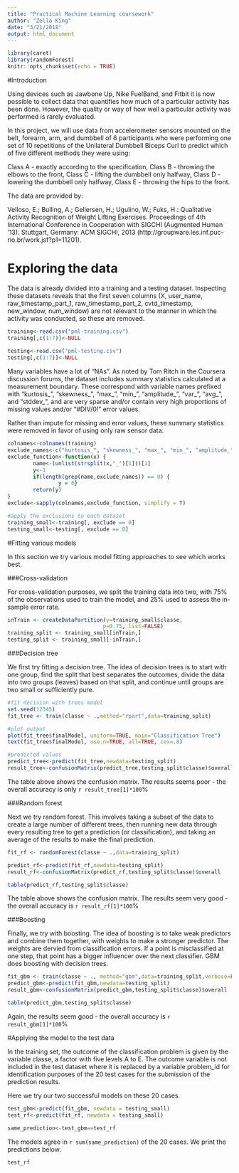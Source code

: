 ```yaml
---
title: "Practical Machine Learning coursework"
author: "Zella King"
date: "3/21/2018"
output: html_document
---
```


```r
library(caret)
library(randomForest)
knitr::opts_chunk$set(echo = TRUE)
```


#Introduction

Using devices such as Jawbone Up, Nike FuelBand, and Fitbit it is now possible to collect data that quantifies how much of a particular activity has been done. However, the quality or way of how well a particular activity was performed is rarely evaluated.

In this project, we will use data from accelerometer sensors mounted on the belt, forearm, arm, and dumbbell of 6 participants who were performing one set of 10 repetitions of the Unilateral Dumbbell Biceps Curl to predict which of five different methods they were using:

Class A - exactly according to the specification,
Class B - throwing the elbows to the front,
Class C - lifting the dumbbell only halfway,
Class D - lowering the dumbbell only halfway,
Class E - throwing the hips to the front.

The data are provided by:

Velloso, E.; Bulling, A.; Gellersen, H.; Ugulino, W.; Fuks, H.: Qualitative Activity Recognition of Weight Lifting Exercises. Proceedings of 4th International Conference in Cooperation with SIGCHI (Augmented Human '13). Stuttgart, Germany: ACM SIGCHI, 2013 (http://groupware.les.inf.puc-rio.br/work.jsf?p1=11201).

# Exploring the data

The data is already divided into a training and a testing dataset. Inspecting these datasets reveals that the first seven columns (X, user_name, raw_timestamp_part_1, raw_timestamp_part_2, cvtd_timestamp, new_window, num_window) are not relevant to the manner in which the activity was conducted, so these are removed. 

```r
training<-read.csv("pml-training.csv")
training[,c(1:7)]<-NULL
        
testing<-read.csv("pml-testing.csv")
testing[,c(1:7)]<-NULL
```


Many variables have a lot of "NAs". As noted by Tom Ritch in the Coursera discussion forums, the dataset includes summary statistics calculated at a measurement boundary. These correspond with variable names prefixed with "kurtosis_", "skewness_", "max_", "min_", "amplitude_", "var_", "avg_", and "stddev_", and are very sparse and/or contain very high proportions of missing values and/or "#DIV/0!" error values.

Rather than impute for missing and error values, these summary statistics were removed in favor of using only raw sensor data. 

```r

colnames<-colnames(training)
exclude_names<-c("kurtosis_", "skewness_", "max_", "min_", "amplitude_", "var_", "avg_", "stddev_")
exclude_function<-function(x) {
        name<-(unlist(strsplit(x,"_")[1]))[1]
        y<-1
        if(length(grep(name,exclude_names)) == 0) { 
                y = 0}
        return(y)
}
exclude<-sapply(colnames,exclude_function, simplify = T)

#apply the exclusions to each dataset
training_small<-training[, exclude == 0]
testing_small<-testing[, exclude == 0]

```

#Fitting various models

In this section we try various model fitting approaches to see which works best. 

###Cross-validation

For cross-validation purposes, we split the training data into two, with 75% of the observations used to train the model, and 25% used to assess the in-sample error rate. 

```r
inTrain <- createDataPartition(y=training_small$classe, 
                              p=0.75, list=FALSE)
training_split <- training_small[inTrain,]
testing_split <- training_small[-inTrain,]
```

###Decision tree

We first try fitting a decision tree. The idea of decision trees is to start with one group, find the split that best separates the outcomes, divide the data into two groups (leaves) based on that split, and continue until groups are two small or sufficiently pure. 

```r
#fit decision with trees model
set.seed(12345)
fit_tree <- train(classe ~ .,method="rpart",data=training_split)

#plot output
plot(fit_tree$finalModel, uniform=TRUE, main="Classification Tree")
text(fit_tree$finalModel, use.n=TRUE, all=TRUE, cex=.8)

#predicted values
predict_tree<-predict(fit_tree,newdata=testing_split)
result_tree<-confusionMatrix(predict_tree,testing_split$classe)$overall

```

The table above shows the confusion matrix. The results seems poor - the overall accuracy is only `r result_tree[1]*100`% 


###Random forest

Next we try random forest. This involves taking a subset of the data to create a large number of different trees, then running new data through every resulting tree to get a prediction (or classification), and taking an average of the results to make the final prediction.


```r

fit_rf <- randomForest(classe ~ .,data=training_split)

predict_rf<-predict(fit_rf,newdata=testing_split)
result_rf<-confusionMatrix(predict_rf,testing_split$classe)$overall

table(predict_rf,testing_split$classe)

```

The table above shows the confusion matrix. The results seem very good - the overall accuracy is `r result_rf[1]*100`%


###Boosting

Finally, we try with boosting. The idea of boosting is to take weak predictors and combine them together, with weights to make a stronger predictor. The weights are dervied from classification errors. If a point is misclassified at one step, that point has a bigger influencer over the next classifier. GBM does boosting with decision trees. 


```r
fit_gbm <- train(classe ~ ., method="gbm",data=training_split,verbose=FALSE) 
predict_gbm<-predict(fit_gbm,newdata=testing_split)
result_gbm<-confusionMatrix(predict_gbm,testing_split$classe)$overall

table(predict_gbm,testing_split$classe)

```

Again, the results seem  good - the overall accuracy is `r result_gbm[1]*100`%

#Applying the model to the test data

In the training set, the outcome of the classification problem is given by the variable classe, a factor with five levels A to E. The outcome variable is not included in the test dataset where it is replaced by a variable problem_id for identification purposes of the 20 test cases for the submission of the prediction results.

Here we try our two successful models on these 20 cases. 


```r

test_gbm<-predict(fit_gbm, newdata = testing_small)
test_rf<-predict(fit_rf, newdata = testing_small)

same_prediction<-test_gbm==test_rf

```

The models agree in `r sum(same_prediction)` of the 20 cases. We print the predictions below. 


```r

test_rf

```

